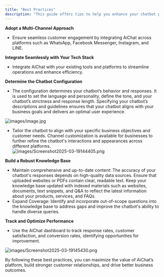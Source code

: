 ```yaml
---
title: "Best Practices"
description: "This guide offers tips to help you enhance your chatbot performance and user experience.  "
---
```


**Adopt a Multi-Channel Approach**

- Ensure seamless customer engagement by integrating AiChat across platforms such as WhatsApp, Facebook Messenger, Instagram, and LINE.

**Integrate Seamlessly with Your Tech Stack**

- Integrate AiChat with your existing tools and platforms to streamline operations and enhance efficiency.

**Determine the Chatbot Configuration**

- The configuration determines your chatbot’s behavior and responses. It is used to set the language and personality, define the tone, and your chatbot’s strictness and response length. Specifying your chatbot’s descriptions and guidelines ensures that your chatbot aligns with your business goals and delivers an optimal user experience.

![images/image.jpg](/images/image.jpg)

- Tailor the chatbot to align with your specific business objectives and customer needs. Channel customization is available for businesses to further refine the chatbot's interactions and appearances across different platforms.\
  ![images/Screenshot2025-03-19144405.png](/images/Screenshot2025-03-19144405.png)

**Build a Robust Knowledge Base**

- Maintain comprehensive and up-to-date content: The accuracy of your chatbot's responses depends on high-quality data sources. Ensure that uploaded websites or PDFs contain clear, readable text. Keep your knowledge base updated with indexed materials such as websites, documents, text snippets, and Q&A to reflect the latest information about your products, services, and FAQs.
- Expand Coverage: Identify and incorporate out-of-scope questions into the knowledge base to address gaps and improve the chatbot's ability to handle diverse queries.

**Track and Optimize Performance**

- Use the AiChat dashboard to track response rates, customer satisfaction, and conversion rates, identifying opportunities for improvement.

![images/Screenshot2025-03-19145430.png](/images/Screenshot2025-03-19145430.png)

By following these best practices, you can maximize the value of AiChat’s platform, build stronger customer relationships, and drive better business outcomes.